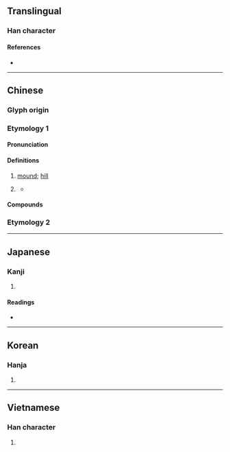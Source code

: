 {{also|丘}}
{{character info}}
==Translingual==

===Han character===
{{Han char|rn=32|rad=土|as=05|sn=8|four=42111|canj=GOM|ids=⿰土丘}}

====References====
* {{Han ref|kx=0226.350|dkj=04990|dj=0462.120|hdz=10432.080|uh=5775|ud=22389|bh=CBFA|bd=52218}}

----

==Chinese==

===Glyph origin===
{{Han etyl}}

===Etymology 1===
{{zh-forms|s=丘}}

====Pronunciation====
{{zh-pron
|m=qiū
|c=jau1
|h=pfs=khiû
|mn=khu/khiu
|md=kiŭ
|cat=n,cls
}}

====Definitions====
{{zh-hanzi}}

# [[mound]]; [[hill]]
# {{lb|zh|dialectal}} {{zh-classifier|[[field]]s|t=[[plot]]}}
#: {{zh-syn|塊|畦}}
#* {{zh-x|俺{ngài} 个 心肝肚 有 一 坵{khiû} 田|There is a field in my heart|H|ref={{w2|zh|劉榮昌}}, [https://www.youtube.com/watch?v=EOzj17dfLnE {{lang|zh|種一蕊靚靚个花}}]}}

====Compounds====
{{zh-der|烏坵/乌丘|坵荒/丘荒|大坵|小坵}}

===Etymology 2===
{{zh-see|坻|v}}

----

==Japanese==

===Kanji===
{{ja-kanji|grade=|rs=土05}}

# {{rfdef|ja|sort=土05}}

====Readings====
* {{ja-readings
|goon=く
|kanon=きゅう<きう
|kun=おか-
}}

----

==Korean==

===Hanja===
{{ko-hanja|hangeul=구|rv=gu|mr=ku}}

# {{rfdef|ko|sort=土05}}

----

==Vietnamese==

===Han character===
{{vi-readings|reading=gò|rs=土05}}

# {{rfdef|vi|sort=土05}}